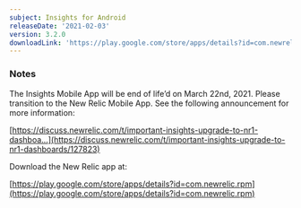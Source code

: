 ```yaml
---
subject: Insights for Android
releaseDate: '2021-02-03'
version: 3.2.0
downloadLink: 'https://play.google.com/store/apps/details?id=com.newrelic.insights'
---
```


### Notes

The Insights Mobile App will be end of life’d on March 22nd, 2021. Please transition to the New Relic Mobile App. See the following announcement for more information:

[https://discuss.newrelic.com/t/important-insights-upgrade-to-nr1-dashboa...](https://discuss.newrelic.com/t/important-insights-upgrade-to-nr1-dashboards/127823)

Download the New Relic app at:

[https://play.google.com/store/apps/details?id=com.newrelic.rpm](https://play.google.com/store/apps/details?id=com.newrelic.rpm)
